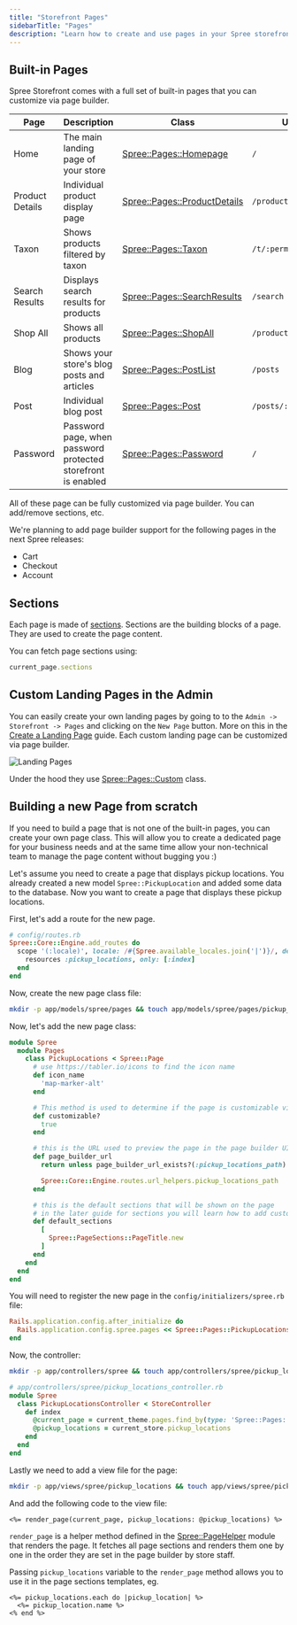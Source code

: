 ```yaml
---
title: "Storefront Pages"
sidebarTitle: "Pages"
description: "Learn how to create and use pages in your Spree storefront"
---
```


## Built-in Pages

Spree Storefront comes with a full set of built-in pages that you can customize via page builder.

| Page | Description | Class | URL |
|------|-------------|-------|------------|
| Home | The main landing page of your store | [Spree::Pages::Homepage](https://github.com/spree/spree/blob/main/core/app/models/spree/pages/homepage.rb) | `/` |
| Product Details | Individual product display page | [Spree::Pages::ProductDetails](https://github.com/spree/spree/blob/main/core/app/models/spree/pages/product_details.rb) | `/products/:id` |
| Taxon | Shows products filtered by taxon | [Spree::Pages::Taxon](https://github.com/spree/spree/blob/main/core/app/models/spree/pages/taxon.rb) | `/t/:permalink` |
| Search Results | Displays search results for products | [Spree::Pages::SearchResults](https://github.com/spree/spree/blob/main/core/app/models/spree/pages/search_results.rb) | `/search` |
| Shop All | Shows all products | [Spree::Pages::ShopAll](https://github.com/spree/spree/blob/main/core/app/models/spree/pages/shop_all.rb) | `/products` |
| Blog | Shows your store's blog posts and articles | [Spree::Pages::PostList](https://github.com/spree/spree/blob/main/core/app/models/spree/pages/post_list.rb) | `/posts` |
| Post | Individual blog post | [Spree::Pages::Post](https://github.com/spree/spree/blob/main/core/app/models/spree/pages/post.rb) | `/posts/:permalink` |
| Password | Password page, when password protected storefront is enabled | [Spree::Pages::Password](https://github.com/spree/spree/blob/main/core/app/models/spree/pages/password.rb) | `/` |

All of these page can be fully customized via page builder. You can add/remove sections, etc.

We're planning to add page builder support for the following pages in the next Spree releases:

- Cart
- Checkout
- Account

## Sections

Each page is made of [sections](/developer/storefront/sections). Sections are the building blocks of a page. They are used to create the page content.

You can fetch page sections using:

```ruby
current_page.sections
```

## Custom Landing Pages in the Admin

You can easily create your own landing pages by going to to the `Admin -> Storefront -> Pages` and clicking on the `New Page` button. More on this in the [Create a Landing Page](/user/storefront/create-page) guide. Each custom landing page can be customized via page builder. 

![Landing Pages](/images/spree_admin_custom_landing_pages.png)

Under the hood they use [Spree::Pages::Custom](https://github.com/spree/spree/blob/main/core/app/models/spree/pages/custom.rb) class.

## Building a new Page from scratch

If you need to build a page that is not one of the built-in pages, you can create your own page class. This will allow you to create a dedicated page for your business needs and at the same time allow your non-technical team to manage the page content without bugging you :)

Let's assume you need to create a page that displays pickup locations. You already created a new model `Spree::PickupLocation` and added some data to the database. Now you want to create a page that displays these pickup locations.

First, let's add a route for the new page.

```ruby
# config/routes.rb
Spree::Core::Engine.add_routes do
  scope '(:locale)', locale: /#{Spree.available_locales.join('|')}/, defaults: { locale: nil } do # this line will enable translations for the new page
    resources :pickup_locations, only: [:index]
  end
end
```

Now, create the new page class file:

```bash
mkdir -p app/models/spree/pages && touch app/models/spree/pages/pickup_locations.rb
```

Now, let's add the new page class:

```ruby
module Spree
  module Pages
    class PickupLocations < Spree::Page
      # use https://tabler.io/icons to find the icon name
      def icon_name
        'map-marker-alt'
      end

      # This method is used to determine if the page is customizable via page builder
      def customizable?
        true
      end

      # this is the URL used to preview the page in the page builder UI
      def page_builder_url
        return unless page_builder_url_exists?(:pickup_locations_path)

        Spree::Core::Engine.routes.url_helpers.pickup_locations_path
      end

      # this is the default sections that will be shown on the page
      # in the later guide for sections you will learn how to add custom sections
      def default_sections
        [
          Spree::PageSections::PageTitle.new
        ]
      end
    end
  end
end
```

You will need to register the new page in the `config/initializers/spree.rb` file:

```ruby
Rails.application.config.after_initialize do
  Rails.application.config.spree.pages << Spree::Pages::PickupLocations
end
```

Now, the controller:

```bash
mkdir -p app/controllers/spree && touch app/controllers/spree/pickup_locations_controller.rb
```

```ruby
# app/controllers/spree/pickup_locations_controller.rb
module Spree
  class PickupLocationsController < StoreController
    def index
      @current_page = current_theme.pages.find_by(type: 'Spree::Pages::PickupLocations') # this is very important, without this the page will not be found
      @pickup_locations = current_store.pickup_locations
    end
  end
end
```

Lastly we need to add a view file for the page:

```bash
mkdir -p app/views/spree/pickup_locations && touch app/views/spree/pickup_locations/index.html.erb
```

And add the following code to the view file:

```erb
<%= render_page(current_page, pickup_locations: @pickup_locations) %>
```

`render_page` is a helper method defined in the [Spree::PageHelper](https://github.com/spree/spree/blob/main/storefront/app/helpers/spree/page_helper.rb) module that renders the page. It fetches all page sections and renders them one by one in the order they are set in the page builder by store staff.

Passing `pickup_locations` variable to the `render_page` method allows you to use it in the page sections templates, eg.

```erb
<%= pickup_locations.each do |pickup_location| %>
  <%= pickup_location.name %>
<% end %>
```
